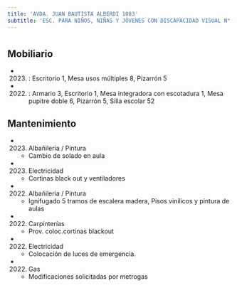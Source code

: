 ```yaml
---
title: 'AVDA. JUAN BAUTISTA ALBERDI 1083'
subtitle: 'ESC. PARA NIÑOS, NIÑAS Y JÓVENES CON DISCAPACIDAD VISUAL N° 35 JOSÉ MANUEL ESTRADA'
---
```


#


## Mobiliario

*  (2023) : Escritorio 1, Mesa usos múltiples 8, Pizarrón 5 

*  (2022) : Armario 3, Escritorio 1, Mesa integradora con escotadura 1, Mesa pupitre doble 6, Pizarrón 5, Silla escolar 52 





## Mantenimiento

*  (2023) Albañileria / Pintura 
    + Cambio de solado en aula

*  (2023) Electricidad 
    + Cortinas black out y ventiladores

*  (2022) Albañileria / Pintura 
    + Ignifugado 5 tramos de escalera madera, Pisos vinilicos y pintura de aulas

*  (2022) Carpinterías 
    + Prov. coloc.cortinas blackout

*  (2022) Electricidad 
    + Colocación de luces de emergencia.

*  (2022) Gas 
    + Modificaciones solicitadas por metrogas



